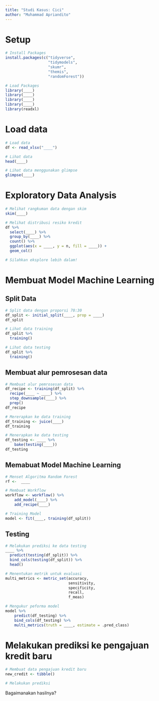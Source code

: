 ```yaml
---
title: "Studi Kasus: Cici"
author: "Muhammad Apriandito"
---
```


# Setup
```r
# Install Packages
install.packages(c("tidyverse",
                   "tidymodels",
                   "skumr", 
                   "themis", 
                   "randomForest"))
```

```r
# Load Packages
library(____)
library(____)
library(____)
library(____)
library(readxl)
```

# Load data
```r
# Load data
df <- read_xlsx("____")
```

```r
# Lihat data
head(____)
```

```r
# Lihat data menggunakan glimpse
glimpse(____)
```

# Exploratory Data Analysis

```r
# Melihat rangkuman data dengan skim
skim(____)
```

```r
# Melihat distribusi resiko kredit
df %>%
  select(____) %>%
  group_by(____) %>%
  count() %>%
  ggplot(aes(x = ____, y = n, fill = ____)) +
  geom_col()
```

```r
# Silahkan eksplore lebih dalam!

```

# Membuat Model Machine Learning

## Split Data

```r
# Split data dengan proporsi 70:30
df_split <- initial_split(____, prop = ____)
df_split
```

```r
# Lihat data training
df_split %>%
  training() 
```

```r
# Lihat data testing
df_split %>%
  training() 
```

## Membuat alur pemrosesan data

```r
# Membuat alur pemrosesan data
df_recipe <- training(df_split) %>%
  recipe(____ ~ ____) %>%
  step_downsample(____) %>%
  prep()
df_recipe
```

```r
# Mererapkan ke data training 
df_training <- juice(____)
df_training
```

```r
# Menerapkan ke data testing
df_testing <- ____ %>%
    bake(testing(____)) 
df_testing
```


## Memabuat Model Machine Learning

```r
# Menset Algoritma Random Forest
rf <-  ____
```

```r
# Membuat Workflow
workflow <- workflow() %>%
    add_model(____) %>%
    add_recipe(____)
```

```r
# Training Model
model <- fit(____, training(df_split))
```

## Testing

```r
# Melakukan prediksi ke data testing
____ %>%
  predict(testing(df_split)) %>%
  bind_cols(testing(df_split)) %>%
  head()
```

```r
# Menentukan metrik untuk evaluasi
multi_metrics <- metric_set(accuracy,
                            sensitivity,
                            specificity, 
                            recall, 
                            f_meas)

# Mengukur peforma model
model %>%
    predict(df_testing) %>%
    bind_cols(df_testing) %>%
    multi_metrics(truth = ____, estimate = .pred_class)
```

# Melakukan prediksi ke pengajuan kredit baru

```r
# Membuat data pengajuan kredit baru
new_credit <- tibble()
```

```r
# Melakukan prediksi

```

Bagaimanakan hasilnya?

